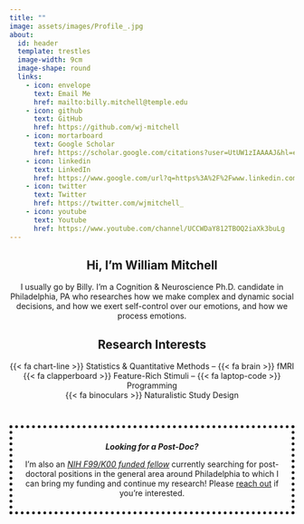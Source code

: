 ```yaml
---
title: ""
image: assets/images/Profile_.jpg
about:
  id: header
  template: trestles
  image-width: 9cm
  image-shape: round
  links: 
    - icon: envelope
      text: Email Me
      href: mailto:billy.mitchell@temple.edu
    - icon: github
      text: GitHub
      href: https://github.com/wj-mitchell
    - icon: mortarboard
      text: Google Scholar
      href: https://scholar.google.com/citations?user=UtUW1zIAAAAJ&hl=en
    - icon: linkedin
      text: LinkedIn
      href: https://www.google.com/url?q=https%3A%2F%2Fwww.linkedin.com%2Fin%2Fwjpmitchell%2F&sa=D&sntz=1&usg=AOvVaw1kGDftndB1oDEtgTTuevY2
    - icon: twitter
      text: Twitter
      href: https://twitter.com/wjmitchell_
    - icon: youtube
      text: Youtube
      href: https://www.youtube.com/channel/UCCWDaY812TBOQ2iaXk3buLg
---
```


:::{#header}

<h2 style="text-align: center;"> Hi, I'm William Mitchell </h2>

<p style="text-align: center;">
I usually go by Billy. I'm a Cognition & Neuroscience Ph.D. candidate in Philadelphia, PA who researches how we make complex and dynamic social decisions, and how we exert self-control over our emotions, and how we process emotions.
</p>

<h2 style="text-align: center;"> Research Interests </h2>

<p style="text-align: center;">
{{< fa chart-line >}} Statistics & Quantitative Methods -- {{< fa brain >}}  fMRI </br>
{{< fa clapperboard >}}  Feature-Rich Stimuli -- {{< fa laptop-code >}}  Programming </br>
{{< fa binoculars >}}  Naturalistic Study Design 
</p>
</br>


<div style="border: 5px dotted; padding:10px;">

<p style="text-align: center;"> ***Looking for a Post-Doc?*** </p>

  <p style="text-align: center;">
  I'm also an *[NIH F99/K00 funded fellow](https://wj-mitchell.github.io/pages/F99K00.html)* currently searching for post-doctoral positions in the general area around Philadelphia to which I can bring my funding and continue my research! Please [reach out](mailto:billy.mitchell@temple.edu) if you're interested.
  </p>
</div>


:::